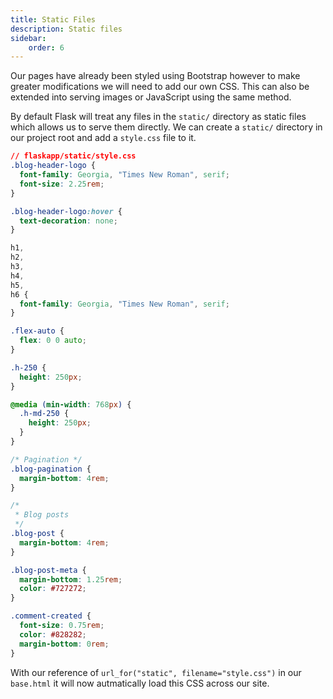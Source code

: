 ```yaml
---
title: Static Files
description: Static files
sidebar:
    order: 6
---
```


Our pages have already been styled using Bootstrap however to make greater modifications we will need to add our own CSS. This can also be extended into serving images or JavaScript using the same method.

By default Flask will treat any files in the `static/` directory as static files which allows us to serve them directly. We can create a `static/` directory in our project root and add a `style.css` file to it.

```css
// flaskapp/static/style.css
.blog-header-logo {
  font-family: Georgia, "Times New Roman", serif;
  font-size: 2.25rem;
}

.blog-header-logo:hover {
  text-decoration: none;
}

h1,
h2,
h3,
h4,
h5,
h6 {
  font-family: Georgia, "Times New Roman", serif;
}

.flex-auto {
  flex: 0 0 auto;
}

.h-250 {
  height: 250px;
}

@media (min-width: 768px) {
  .h-md-250 {
    height: 250px;
  }
}

/* Pagination */
.blog-pagination {
  margin-bottom: 4rem;
}

/*
 * Blog posts
 */
.blog-post {
  margin-bottom: 4rem;
}

.blog-post-meta {
  margin-bottom: 1.25rem;
  color: #727272;
}

.comment-created {
  font-size: 0.75rem;
  color: #828282;
  margin-bottom: 0rem;
}
```

With our reference of `url_for("static", filename="style.css")` in our `base.html` it will now autmatically load this CSS across our site.
